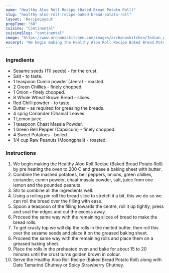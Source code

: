 ---
name: "Healthy Aloo Roll Recipe (Baked Bread Potato Roll)"
slug: "healthy-aloo-roll-recipe-baked-bread-potato-roll"
layout: 'RecipeLayout'
prepTime: "60"
cuisine: "Continental"
cuisineSlug: "continental"
image: "https://www.archanaskitchen.com/images/archanaskitchen/Indian_Appetizers/aloo_roll_bread_potato_roll_baked_healthy_shutterstock_218730724_1600.jpg"
excerpt: "We begin making the Healthy Aloo Roll Recipe Baked Bread Potato Roll by pre heating the oven to 200 C and grease a baking sheet with butter"
---

### Ingredients

- Sesame seeds (Til seeds) - for the crust.
- Salt - to taste.
- 1 teaspoon Cumin powder (Jeera) - roasted.
- 2 Green Chillies - finely chopped.
- 1 Onion - finely chopped.
- 8 Whole Wheat Brown Bread - slices.
- Red Chilli powder - to taste.
- Butter - as required for greasing the breads.
- 4 sprig Coriander (Dhania) Leaves.
- 1 Lemon juice.
- 1 teaspoon Chaat Masala Powder.
- 1 Green Bell Pepper (Capsicum) - finely chopped.
- 4 Sweet Potatoes - boiled .
- 1/4 cup Raw Peanuts (Moongphali) - roasted.

### Instructions

1. We begin making the Healthy Aloo Roll Recipe (Baked Bread Potato Roll) by pre heating the oven to 200 C and grease a baking sheet with butter.
1. Combine the mashed potatoes, bell peppers, onions, green chillies, coriander, cumin powder, chaat masala powder, salt, juice from one lemon and the pounded peanuts.
1. Stir to combine all the ingredients well.
1. Using a rolling pin roll the bread slice to stretch it a bit, this we do so we can roll the bread over the filling with ease.
1. Spoon a teaspoon of the filling towards the centre, roll it up tightly; press and seal the edges and cut the excess away.
1. Proceed the same way with the remaining slices of bread to make the bread rolls.
1. To get crusty top we will dip the rolls in the melted butter, then roll this over the sesame seeds and place it on the greased baking sheet.
1. Proceed the same way with the remaining rolls and place them on a greased baking sheet.
1. Place the rolls in the preheated oven and bake for about 15 to 20 minutes until the crust turns golden brown in colour.
1. Serve the Healthy Aloo Roll Recipe (Baked Bread Potato Roll) along with Date Tamarind Chutney or Spicy Strawberry Chutney.
